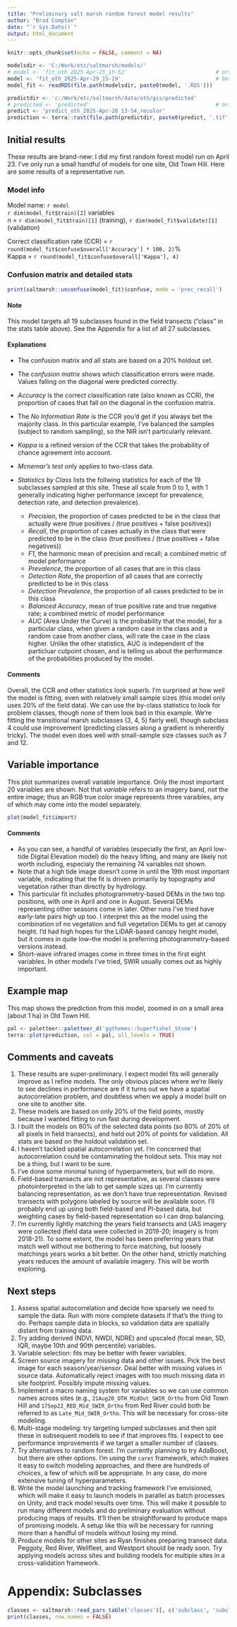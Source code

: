 ```yaml
---
title: "Preliminary salt marsh random forest model results"
author: "Brad Compton"
date: "`r Sys.Date()`"
output: html_document
---
```

<style>
/* Limit body text width, center paragraphs and lists */
.main-container p,
.main-container ul,
.main-container ol,
.main-container blockquote {
max-width: 850px;
margin-left: auto;
margin-right: auto;
}

/* Do NOT constrain code output or code blocks */
.main-container pre,
.main-container pre.r,
.main-container code,
.main-container .r-output {
max-width: none !important;
}
</style>



```r
knitr::opts_chunk$set(echo = FALSE, comment = NA)

modelsdir <- 'C:/Work/etc/saltmarsh/models/' 
# model <- 'fit_oth_2025-Apr-25_15-52'                            # orig
model <- 'fit_oth_2025-Apr-29_15-19'                              # better model: all vars for 2018-2021 (this one includes data for AUC)
model_fit <- readRDS(file.path(modelsdir, paste0(model, '.RDS')))

predictdir <- 'c:/Work/etc/saltmarsh/data/oth/gis/predicted'
# predicted <- 'predicted'                                        # orig
predict <- 'predict_oth_2025-Apr-28_13-54_recolor'
prediction <- terra::rast(file.path(predictdir, paste0(predict, '.tif')))
```

## Initial results

These results are brand-new: I did my first random forest model run on April 23. I've only run a small 
handful of models for one site, Old Town Hill. Here are some results of a representative run.

### Model info

Model name: `r model`  
`r dim(model_fit$train)[2]` variables  
n = `r dim(model_fit$train)[1]` (training), `r dim(model_fit$validate)[1]` (validation)  

Correct classification rate (CCR) = `r round(model_fit$confuse$overall['Accuracy'] * 100, 2)`%  
Kappa = `r round(model_fit$confuse$overall['Kappa'], 4)`  

### Confusion matrix and detailed stats

```r
print(saltmarsh::unconfuse(model_fit)$confuse, mode = 'prec_recall')                          # I'll move unconfuse to fit, so won't need it here
```
#### Note

This model targets all 19 subclasses found in the field transects ("class" in the stats table above). See 
the Appendix for a list of all 27 subclasses.

#### Explanations

- The confusion matrix and all stats are based on a 20% holdout set.
- The *confusion matrix* shows which classification errors were made. Values falling on the 
  diagonal were predicted correctly.
- *Accuracy* is the correct classification rate (also known as CCR), the proportion of cases that fall on 
  the diagonal in the confusion matrix.
- The *No Information Rate* is the CCR you'd get if you always bet the majority class. In this particular 
  example, I've balanced the samples (subject to random sampling), so the NIR isn't particularly relevant.
- *Kappa* is a refined version of the CCR that takes the probability of chance agreement into account.
- *Mcnemar's test* only applies to two-class data.
- *Statistics by Class* lists the follwing statistics for each of the 19 subclasses sampled at this site. 
  These all scale from 0 to 1, with 1 generally indicating higher performance (except for prevalence, 
  detection rate, and detection prevalence).
  
  - *Precision*, the proportion of cases predicted to be in the class that actually were (true positives / 
    (true positives + false positives))
  - *Recall*, the proportion of cases actually in the class that were predicted to be in the class (true positives / 
    (true positives + false negatives))
  - *F1*, the harmonic mean of precision and recall; a combined metric of model performance
  - *Prevalence*, the proportion of all cases that are in this class
  - *Detection Rate*, the proportion of all cases that are correctly predicted to be in this class
  - *Detection Prevalence*, the proportion of all cases predicted to be in this class
  - *Balanced Accuracy*, mean of true positive rate and true negative rate; a combined metric of model performance
  - *AUC* (Area Under the Curve) is the probability that the model, for a particular class, when given a 
    random case in the class and a random case from another class, will rate the case in the class higher. 
    Unlike the other statistics, AUC is independent of the particluar cutpoint chosen, and is telling us
    about the performance of the probabilities produced by the model.

#### Comments

Overall, the CCR and other statistics look superb. I'm surprised at how well the model is fitting, even
with relatively small sample sizes (this model only uses 20% of the field data). We can use the by-class
statistics to look for problem classes, though none of them look bad in this example. We're fitting the 
transitional marsh subclasses (3, 4, 5) fairly well, though subclass 4 could use improvement 
(predicting classes along a gradient is inherently tricky). The model even does well with small-sample 
size classes such as 7 and 12.

## Variable importance

This plot summarizes overall variable importance. Only the most important 20 variables are shown. 
Not that *variable* refers to an imagery band, not the entire image; thus an RGB true color image
represents three varaibles, any of which may come into the model separately.

```r
plot(model_fit$import)
```

#### Comments

- As you can see, a handful of variables (especially the first, an April low-tide Digital Elevation
model) do the heavy lifting, and many are likely not worth including, especialy the remaining 74 
variables not shown. 
- Note that a high tide image doesn't come in until the 19th most important variable,
indicating that the fit is driven primarily by topography and vegetation rather than directly
by hydrology. 
- This particular fit includes photogrammetry-based DEMs in the two top positions, with one in April and
one in August. Several DEMs representing other seasons come in later. Other runs I've tried have early-late 
pairs high up too. I interpret this as the model using the combination of no vegetation and full vegetation DEMs
to get at canopy height. I'd had high hopes for the LiDAR-based canopy height model, but it comes in quite 
low--the model is preferring photogrammetry-based versions instead.
- Short-wave infrared images come in three times in the first eight variables. In other models I've tried,
  SWIR usually comes out as highly important.

## Example map

This map shows the prediction from this model, zoomed in on a small area (about 1 ha) in Old Town Hill.

```r
pal <- paletteer::paletteer_d('ggthemes::Superfishel_Stone')
terra::plot(prediction, col = pal, all_levels = TRUE)
```

## Comments and caveats
1. These results are super-preliminary. I expect model fits will generally improve as I refine models. 
   The only obvious places where we're likely to see declines in performance are if it turns out we
   have a spatial autocorrelation problem, and doubtless when we apply a model built on one site to another
   site.
2. These models are based on only 20% of the field points, mostly because I wanted fitting to run fast during
   development.
3. I built the models on 80% of the selected data points (so 80% of 20% of all pixels in field transects), and 
   held out 20% of points for validation. All stats are based on the holdout validation set.
4. I haven't tackled spatial autocorrelation yet. I'm concerned that autocorrelation could be contaminating
   the holdout sets. This may not be a thing, but I want to be sure.
5. I've done some minimal tuning of hyperparmeters, but will do more.
6. Field-based transects are not representative, as several classes were photointerpreted in the lab to get
   sample sizes up. I'm currently balancing representation, as we don't have true representation. Revised 
   transects with polygons labeled by source will be available soon. I'll probably end up using both 
   field-based and PI-based data, but weighting cases by field-based representation so I can drop balancing.
7. I'm currently lightly matching the years field transects and UAS imagery were collected (field data were 
   collected in 2019-20; imagery is from 2018-21). To some extent, the model has been preferring years that 
   match well without me bothering to force matching, but loosely matchings years works a bit better. On the 
   other hand, strictly matching years reduces the amount of available imagery. This will be worth exploring.

## Next steps

1. Assess spatial autocorrelation and decide how sparsely we need to sample the data. Run with more complete
   datasets if that's the thing to do. Perhaps sample data in blocks, so validation data are spatially 
   distant from training data.
2. Try adding derived (NDVI, NWDI, NDRE) and upscaled (focal mean, SD, IQR, maybe 10th and 90th percentile)
   variables.
2. Variable selection: fits may be better with fewer variables.
2. Screen source imagery for missing data and other issues. Pick the best image for each season/year/sensor. 
   Deal better with missing values in source data. Automatically reject images with too much missing data
   in site footprint. Possibly impute missing values.
2. Implement a macro naming system for variables so we can use common names across sites (e.g., 
   `21Aug20_OTH_MidOut_SWIR_Ortho` from Old Town Hill and `17Sep22_RED_Mid_SWIR_Ortho` from Red River could 
   both be referred to as `Late_Mid_SWIR_Ortho`. This will be necessary for cross-site modeling.
2. Multi-stage modeling: try targeting lumped subclasses and then spit these in subsequent models to see if 
   that improves fits. I expect to see performance improvements if we target a smaller number of classes.
2. Try alternatives to random forest. I'm currently planning to try AdaBoost, but there are other options.
   I'm using the `caret` framework, which makes it easy to switch modeling approaches, and there are hundreds
   of choices, a few of which will be appropriate. In any case, do more extensive tuning of hyperparameters.
2. Write the model launching and tracking framework I've envisioned, which will make it easy to launch models
   in parallel as batch processes on Unity, and track model results over time. This will make it possible to 
   run many different models and do preliminary evaluation without producing maps of results. It'll then be 
   straightforward to produce maps of promising models. A setup like this will be necessary for running more
   than a handful of models without losing my mind.
2. Produce models for other sites as Ryan finishes preparing transect data. Peggoty, Red River, Wellfleet,
   and Westport should be ready soon. Try applying models across sites and building models for multiple sites 
   in a cross-validation framework.

# Appendix: Subclasses

```r
classes <- saltmarsh::read_pars_table('classes')[, c('subclass', 'subclass_name')] 
print(classes, row.names = FALSE)
```
